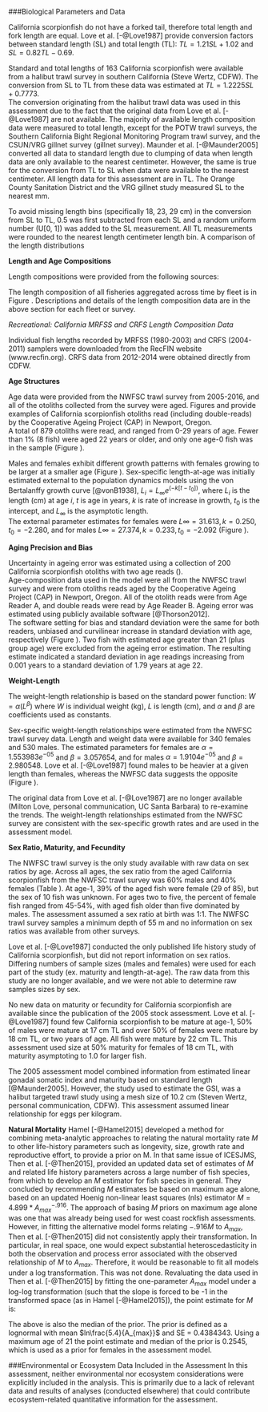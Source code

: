 

<!--************BIOLOGICAL DATA*********************************************-->
###Biological Parameters and Data

California scorpionfish do not have a forked tail, therefore total 
length and fork length are equal. Love et al.  [-@Love1987]  provide conversion factors
between standard length (SL) and total length (TL): $TL = 1.21SL + 1.02$ and $SL = 0.82TL - 0.69$.
 
Standard and total lengths of 163 California scorpionfish  were available from a 
halibut trawl survey in southern California (Steve Wertz, CDFW).  The conversion 
from SL to TL from these data was estimated at $TL = 1.2225SL + 0.7773$.  
The conversion originating from the halibut trawl data was used in this assessment 
due to the fact that the original data from Love et al.  [-@Love1987] are not available. 
The majority of available length composition data were measured to total length, 
except for the POTW trawl surveys, the Southern California
Bight Regional Monitoring Program trawl survey, and the CSUN/VRG gillnet survey 
(gillnet survey).  Maunder et al. [-@Maunder2005] converted all data to standard 
length due to clumping of data when length data are only available to the nearest 
centimeter. However, the same is true for the conversion from TL to SL when data 
were available to the nearest centimeter. All length data for this assessment are in
TL.  The Orange County Sanitation District and the VRG gillnet study measured SL 
to the nearest mm.
 
To avoid missing length bins (specifically 18, 23, 29 cm) in the conversion from SL 
to TL,  0.5 was first subtracted from each SL and a random uniform number (U[0, 1]) 
was added to the SL measurement.  All TL measurements were rounded to the nearest 
length centimeter length bin.  A comparison of the length distributions


**Length and Age Compositions**

Length compositions were provided from the following sources:

\begin{itemize}[noitemsep,nolistsep,topsep=0pt]
  \item CDFW market category study (\emph{commercial dead fish}, 1996-2003)    
  \item CALCOM (\emph{commercial dead fish}, 2013-2016)    
  \item CDFW onboard observer (\emph{recreational charter discards}, 2003-2016)    
  \item Ally onboard observer study (\emph{recreational charter discards}, 1984-1989)  
  \item California recreational sources combined (\emph{recreational charter retained catch})     
    \begin{itemize}[noitemsep,nolistsep]
      \item CDFW and Ally onboard observer surveys (1984-1989)     
      \item Collins and Crooke onboard observer surveys (1975-1978)     
      \item MRFSS (1980-2003)     
      \item CRFS (2004-2014)
    \end{itemize}
 \item California recreational sources combined (\emph{private mode retained catch})      
    \begin{itemize}[noitemsep,nolistsep]   
      \item MRFSS (1980-2003)      
      \item CRFS (2004-2016)  
    \end{itemize}
 \item POTW trawl surveys (\emph{research}, 1970-2016)      
 \item CSUN/VRG gillnet survey (\emph{research}, 1995-2008)        
 \item Power plant impingement surveys (\emph{research}, 1974-2016)  
 \item Southern California Bight trawl survey (\emph{research}, 1994, 1998, 2003, 2008, 2013) 
\end{itemize}


The length composition of all fisheries aggregated across time by fleet is in Figure
\ref{fig:comp_lendat_aggregated_across_time}.  Descriptions and details of the length
composition data are in the above section for each fleet or survey.


*Recreational: California MRFSS and CRFS Length Composition Data*

Individual fish lengths recorded by MRFSS (1980-2003) and CRFS (2004-2011) samplers were
downloaded from the RecFIN website (www.recfin.org). CRFS data from 2012-2014 were
obtained directly from CDFW.


\vspace{.5cm}
**Age Structures**

Age data were provided from the NWFSC trawl survey from 2005-2016, and all of
the otoliths collected from the survey were aged.  Figures \ref{fig:otolith1} and 
\ref{fig:otolith2} provide examples of California scorpionfish
 otoliths read (including double-reads) 
 by the Cooperative Ageing Project (CAP) in Newport, Oregon.  
A total of 879 otoliths were read, and ranged from 0-29 years of age. 
Fewer than 1% (8 fish) were aged 22 years or older,
 and only one age-0 fish was in the sample (Figure \ref{fig:Agelength}).

Males and females exhibit different growth patterns with females 
growing to be larger at a smaller age (Figure \ref{fig:Agelength}).
Sex-specific length-at-age was initially estimated external to the population dynamics models 
using the von Bertalanffy growth curve [@vonB1938], $L_i = L_{\infty}e^{(-k[t-t_0])}$, 
where $L_i$ is the length (cm) at age $i$, $t$ is age in years, $k$ is rate of 
increase in growth, $t_0$ is the intercept, and $L_{\infty}$ is the asymptotic length.  
The external parameter estimates for females were $L{\infty}=31.613, k = 0.250, t_0 = -2.280$,
and for males $L{\infty}=27.374, k = 0.233, t_0 = -2.092$ (Figure \ref{fig:vonB_compare}). 



\vspace{.5cm}
**Aging Precision and Bias**

Uncertainty in ageing error was estimated using a collection of 200 California 
scorpionfish otoliths with two age reads (\ref{fig:Fleet8_NWFSCTrawl_ageerror}).  
Age-composition data used in the model were all from the NWFSC trawl survey and 
were from otoliths reads aged by the Cooperative Ageing Project (CAP) in Newport, 
Oregon. All of the otolith reads were from Age Reader A, and double reads were read
by Age Reader B.  Ageing error was estimated using publicly available software [@Thorson2012].  
The software setting for bias and standard deviation were the same for both 
readers, unbiased and curvilinear increase in standard deviation with age, 
respectively (Figure \ref{fig:Fleet8_NWFSCTrawl_ageerror2}).  Two fish with 
estimated age greater than 21 (plus group age) were excluded from the ageing error 
estimation. The resulting estimate indicated a standard deviation in age readings 
increasing from 0.001 years to a standard deviation of 1.79 years at age 22.




\vspace{.5cm}
**Weight-Length**

The weight-length relationship is based on the standard power function: 
$W = \alpha(L^\beta)$ where $W$ is individual weight (kg), $L$ is length (cm), 
and $\alpha$ and $\beta$ are coefficients used as constants.

Sex-specific weight-length relationships were estimated from the NWFSC trawl 
survey data.  Length and weight data were available for 340 females and 530 
males.  The estimated parameters for females are $\alpha = 1.553983e^{-05}$ and
$\beta = 3.057654$, and for males $\alpha = 1.9104e^{-05}$ and
$\beta = 2.980548$.  Love et al. [-@Love1987] found males to be heavier at a given 
length than females, whereas the NWFSC data suggests the opposite (Figure \ref{fig:Length_weight}).

The original data from Love et al. [-@Love1987] are no longer available (Milton Love, personal 
communication, UC Santa Barbara) to re-examine the trends.  The weight-length relationships 
estimated from the NWFSC survey are consistent with the sex-specific growth rates and are 
used in the assessment model. 

\vspace{.5cm}
**Sex Ratio, Maturity, and Fecundity**

The NWFSC trawl survey is the only study available with raw data on sex ratios by age. 
Across all ages, the sex ratio from the aged California scorpionfish from the NWFSC trawl 
survey was 60% males and 40% females (Table \ref{tab:sex_ratio}). At age-1, 39% of the aged 
fish were female (29 of 85), 
but the sex of 10 fish was unknown.  For ages two to five, the percent of female 
fish ranged from 45-54%, with aged fish older than five dominated by males. The assessment 
assumed a sex ratio at birth was 1:1.  The NWFSC trawl survey samples a minimum depth of 55 m 
and no information on sex ratios was available from other surveys.

Love et al. [-@Love1987] conducted the only published life history study of California 
scorpionfish, but did not report information on sex ratios.  Differing numbers of sample 
sizes (males and females) were used for each part of the study (ex. maturity and 
length-at-age).  The raw data from this study are no longer available, and we were 
not able to determine raw samples sizes by sex.

No new data on maturity or fecundity for California scorpionfish are available 
since the publication of the 2005 stock assessment. Love et al. [-@Love1987] found 
few California scorpionfish to be mature at age-1, 50% of males were mature at 17 cm TL 
and over 50% of females were mature by 18 cm TL, or two years of age. All fish were mature 
by 22 cm TL.   This assessment used size at 50% maturity 
for females of 18 cm TL, with maturity asymptoting to 1.0 for larger fish.  

The 2005 assessment model combined information from estimated linear 
gonadal somatic index and maturity based on standard length [@Maunder2005].  However, the 
study used to estimate the GSI, was a halibut targeted trawl study using a mesh size of 10.2 cm 
(Steven Wertz, personal communication, CDFW). This assessment assumed linear relationship for eggs 
per kilogram.




\vspace{.5cm}
**Natural Mortality**
Hamel [-@Hamel2015] developed a method for combining meta-analytic approaches to 
relating the natural mortality rate $M$ to other life-history parameters such as 
longevity, size, growth rate and reproductive effort, to provide a prior on M. In 
that same issue of ICESJMS, Then et al. [-@Then2015], provided an updated data set 
of estimates of $M$ and related life history parameters across a large number of fish 
species, from which to develop an $M$ estimator for fish species in general. They 
concluded by recommending $M$ estimates be based on maximum age alone, based on an 
updated Hoenig non-linear least squares (nls) estimator $M= 4.899*{A_{max}}^{-.916}$. 
The approach of basing $M$ priors on maximum age alone was one that was already 
being used for west coast rockfish assessments. However, in fitting the alternative 
model forms relating $-.916M$ to $A_{max}$, Then et al. [-@Then2015] did not 
consistently apply their transformation. In particular, in real space, one would 
expect substantial heteroscedasticity in both the observation and process error 
associated with the observed relationship of $M$ to $A_{max}$. Therefore, it would 
be reasonable to fit all models under a log transformation. This was not done.
Revaluating the data used in Then et al. [-@Then2015] by fitting the one-parameter 
$A_{max}$ model under a log-log transformation (such that the slope is forced to be 
-1 in the transformed space (as in Hamel [-@Hamel2015]), the point estimate for $M$ is:
\begin{equation}
M = \frac{5.4}{A_{max}}
\end{equation}
 
The above is also the median of the prior. The prior is defined as a lognormal with 
mean $ln\frac{5.4}{A_{max}}$  and SE = 0.4384343. Using a maximum age of 21 the 
point estimate and median of the prior is 0.2545, which is used as a prior for 
females in the assessment model.



\vspace{.5cm}


###Environmental or Ecosystem Data Included in the Assessment
In this assessment, neither environmental nor ecosystem considerations were explicitly included in the analysis.  This is primarily due to a lack of relevant data and results of analyses (conducted elsewhere) 
that could contribute ecosystem-related quantitative information for the assessment.




